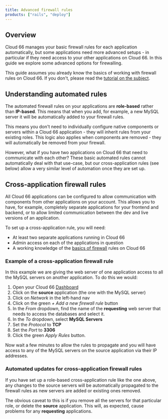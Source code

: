 ```yaml
---
title: Advanced firewall rules
products: ["rails", "deploy"]
---
```


## Overview

Cloud 66 manages your basic firewall rules for each application automatically, but some applications need more advanced setups - in particular if they need access to your other applications on Cloud 66. In this guide we explore some advanced options for firewalling.

This guide assumes you already know the basics of working with firewall rules on Cloud 66. If you don't, please read the [tutorial on the subject](/:product/:version?/security/firewall-rule). 

## Understanding automated rules

The automated firewall rules on your applications are **role-based** rather than **IP-based**. This means that when you add, for example, a new MySQL server it will be automatically added to your firewall rules.

This means you don't need to individually configure native components or servers within a Cloud 66 application - they will inherit rules from your existing roles. This logic also applies when components are removed - they will automatically be removed from your firewall.

However, what if you have two applications on Cloud 66 that need to communicate with each other? These basic automated rules cannot automatically deal with that use-case, but our cross-application rules (see below) allow a very similar level of automation once they are set up.

## Cross-application firewall rules

All Cloud 66 applications can be configured to allow communication with components from other applications on your account. This allows you to have, for example, completely separate applications for your frontend and backend, or to allow limited communication between the dev and live versions of an application. 

To set up a cross-application rule, you will need:

- At least two separate applications running in Cloud 66
- Admin access on each of the applications in question
- A working knowledge of the [basics of firewall](/:product/:version?/security/firewall-rule) rules on Cloud 66

### Example of a cross-application firewall rule

In this example we are giving the web server of one application access to all the MySQL servers on another application. To do this we would:

1. Open your Cloud 66 [Dashboard](https://app.cloud66.com/dashboard)
2. Click on the **source** application (the one with the MySQL server)
3. Click on *Network* in the left-hand nav
4. Click on the green *+ Add a new firewall rule* button
5. In the *From* dropdown, find the name of the **requesting** web server that needs to access the databases and select it.
6. In the *To* dropdown, select **MySQL Servers**
7.  Set the *Protocol* to **TCP**
8. Set the *Port* to **3306** 
9. Click the green *Apply Rules* button.

Now wait a few minutes to allow the rules to propagate and you will have access to any of the MySQL servers on the source application via their IP addresses.

### Automated updates for cross-application firewall rules

If you have set up a role-based cross-application rule like the one above, any changes to the source servers will be automatically propagated to the firewall rules as new servers are added or existing ones removed.

The obvious caveat to this is if you remove all the servers for that particular role, or delete the **source** application. This will, as expected, cause problems for any **requesting** applications.